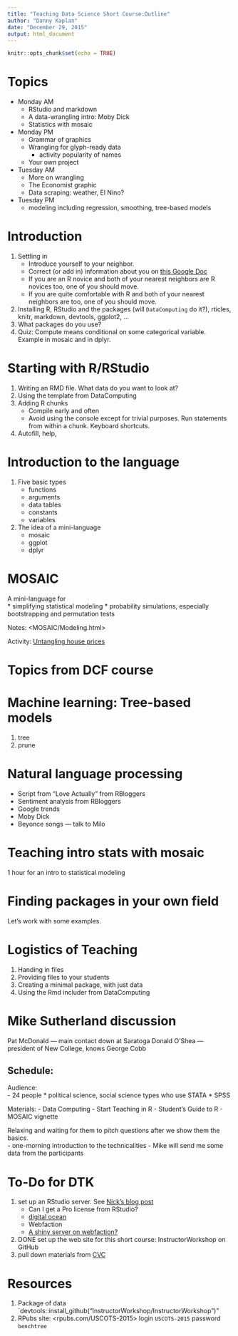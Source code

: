 ```yaml
---
title: "Teaching Data Science Short Course:Outline"
author: "Danny Kaplan"
date: "December 29, 2015"
output: html_document
---
```


```r
knitr::opts_chunk$set(echo = TRUE)
```


# Topics

* Monday AM
    - RStudio and markdown
    - A data-wrangling intro: Moby Dick
    - Statistics with mosaic
* Monday PM
    - Grammar of graphics
    - Wrangling for glyph-ready data
        - activity popularity of names
    - Your own project
* Tuesday AM
    - More on wrangling
    - The Economist graphic
    - Data scraping: weather, El Nino?
* Tuesday PM
    - modeling including regression, smoothing, tree-based models

# Introduction

1. Settling in    
    * Introduce yourself to your neighbor.
    * Correct (or add in) information about you on [this Google Doc](https://docs.google.com/document/d/1EKuYDy2IfW9oYIrtXizokP4u8xaeVdfb0AU6jOb4SoQ/edit?usp=sharing)
    * If you are an R novice and both of your nearest neighbors are R novices too, one of you should move.
    * If you are quite comfortable with R and both of your nearest neighbors are too, one of you should move.
2. Installing R, RStudio and the packages (will `DataComputing` do it?), rticles, knitr, markdown, devtools, ggplot2, ...
3. What packages do you use?
4. Quiz: Compute means conditional on some categorical variable.  Example in mosaic and in dplyr.

# Starting with R/RStudio

1. Writing an RMD file.  What data do you want to look at?
#. Using the template from DataComputing
#. Adding R chunks
    - Compile early and often
    - Avoid using the console except for trivial purposes.  Run statements from within a chunk.  Keyboard shortcuts.
#. Autofill, help, 

# Introduction to the language

1. Five basic types
    * functions
    * arguments
    * data tables
    * constants
    * variables 
2. The idea of a mini-language
    * mosaic
    * ggplot
    * dplyr
    
# MOSAIC

A mini-language for    
* simplifying statistical modeling
* probability simulations, especially bootstrapping and permutation tests

Notes: <MOSAIC/Modeling.html>

Activity: [Untangling house prices](MOSAIC/UntanglingHousePrices.pdf)




# Topics from DCF course

# Machine learning: Tree-based models

1. tree
2. prune


# Natural language processing

* Script from "Love Actually" from RBloggers
* Sentiment analysis from RBloggers
* Google trends
* Moby Dick
* Beyonce songs --- talk to Milo

# Teaching intro stats with mosaic

1 hour for an intro to statistical modeling

# Finding packages in your own field

Let's work with some examples.

# Logistics of Teaching

1. Handing in files
2. Providing files to your students
3. Creating a minimal package, with just data
4. Using the Rmd includer from DataComputing

# Mike Sutherland discussion

Pat McDonald --- main contact down at Saratoga
Donald O'Shea --- president of New College, knows George Cobb

Schedule:    
- 

Audience:    
- 24 people
    * political science, social science types who use STATA
    * SPSS

Materials:
- Data Computing
- Start Teaching in R
- Student's Guide to R
- MOSAIC vignette

Relaxing and waiting for them to pitch questions after we show them the basics.    
- one-morning introduction to the technicalities
- Mike will send me some data from the participants



# To-Do for DTK

1. set up an RStudio server.  See [Nick's blog post](http://sas-and-r.blogspot.com/2014/12/rstudio-in-cloud-for-dummies-20142015.html)
    - Can I get a Pro license from RStudio?
    - [digital ocean](http://deanattali.com/2015/05/09/setup-rstudio-shiny-server-digital-ocean/)
    - Webfaction
    - [A shiny server on webfaction?](http://snarglr.com/s/2013/10/shiny-server-on-webfaction.php)
2. DONE set up the web site for this short course: InstructorWorkshop on GitHub
3. pull down materials from [CVC](https://github.com/dtkaplan/CVC/tree/gh-pages/Summer2015)

# Resources

1. Package of data `devtools::install_github("InstructorWorkshop/InstructorWorkshop")"
4. RPubs site: <rpubs.com/USCOTS-2015> login `USCOTS-2015` password `benchtree`
